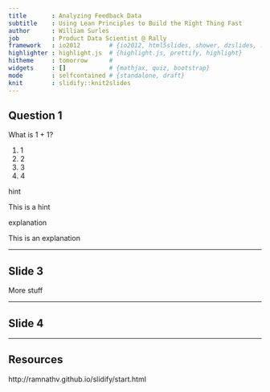```yaml
---
title       : Analyzing Feedback Data 
subtitle    : Using Lean Principles to Build the Right Thing Fast
author      : William Surles
job         : Product Data Scientist @ Rally
framework   : io2012        # {io2012, html5slides, shower, dzslides, ...}
highlighter : highlight.js  # {highlight.js, prettify, highlight}
hitheme     : tomorrow      # 
widgets     : []            # {mathjax, quiz, bootstrap}
mode        : selfcontained # {standalone, draft}
knit        : slidify::knit2slides
--- 
```


## Question 1

What is 1 + 1?

1. 1
2. 2
3. 3
4. 4

hint

This is a hint

explanation

This is an explanation

---

## Slide 3

More stuff

---

## Slide 4

---
## Resources
http://ramnathv.github.io/slidify/start.html



